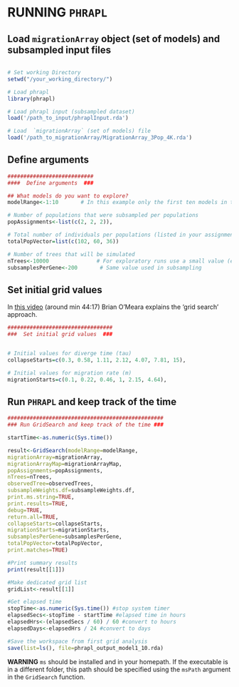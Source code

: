 RUNNING `PHRAPL`
=======


## Load `migrationArray` object (set of models) and subsampled input files

```r

# Set working Directory
setwd("/your_working_directory/")

# Load phrapl
library(phrapl)

# Load phrapl input (subsampled dataset)
load('/path_to_input/phraplInput.rda')

# Load  `migrationArray` (set of models) file
load('/path_to_migrationArray/MigrationArray_3Pop_4K.rda')
```

## Define arguments

```r
###########################
####  Define arguments  ###

## What models do you want to explore?
modelRange<-1:10       # In this example only the first ten models in the migrationArray object will be explored

# Number of populations that were subsampled per populations
popAssignments<-list(c(2, 2, 2)),

# Total number of individuals per populations (listed in your assignment file)
totalPopVector=list(c(102, 60, 36))

# Number of trees that will be simulated
nTrees<-10000               # For exploratory runs use a small value (e.g. 10)
subsamplesPerGene<-200       # Same value used in subsampling
```

## Set initial grid values

In [this video](https://www.youtube.com/watch?v=UC4Mj1K6c0k) (around min 44:17) Brian O'Meara explains the 'grid search' approach.


```r
#################################
###  Set initial grid values  ###


# Initial values for diverge time (tau)
collapseStarts=c(0.3, 0.58, 1.11, 2.12, 4.07, 7.81, 15),

# Initial values for migration rate (m)
migrationStarts=c(0.1, 0.22, 0.46, 1, 2.15, 4.64),
```

## Run `PHRAPL` and keep track of the time

```r
#################################################
### Run GridSearch and keep track of the time ###

startTime<-as.numeric(Sys.time())

result<-GridSearch(modelRange=modelRange,
migrationArray=migrationArray,
migrationArrayMap=migrationArrayMap,
popAssignments=popAssignments,
nTrees=nTrees,
observedTree=observedTrees,
subsampleWeights.df=subsampleWeights.df,
print.ms.string=TRUE,
print.results=TRUE,
debug=TRUE,
return.all=TRUE,
collapseStarts=collapseStarts,
migrationStarts=migrationStarts,
subsamplesPerGene=subsamplesPerGene,
totalPopVector=totalPopVector,
print.matches=TRUE)

#Print summary results
print(result[[1]])

#Make dedicated grid list
gridList<-result[[1]]

#Get elapsed time
stopTime<-as.numeric(Sys.time()) #stop system timer
elapsedSecs<-stopTime - startTime #elapsed time in hours
elapsedHrs<-(elapsedSecs / 60) / 60 #convert to hours
elapsedDays<-elapsedHrs / 24 #convert to days

#Save the workspace from first grid analysis
save(list=ls(), file=phrapl_output_model1_10.rda)

```


**WARNING**
`ms` should be installed and in your homepath. If the executable is in a different folder, this path should be specified using the `msPath` argument in the `GridSearch` function.


